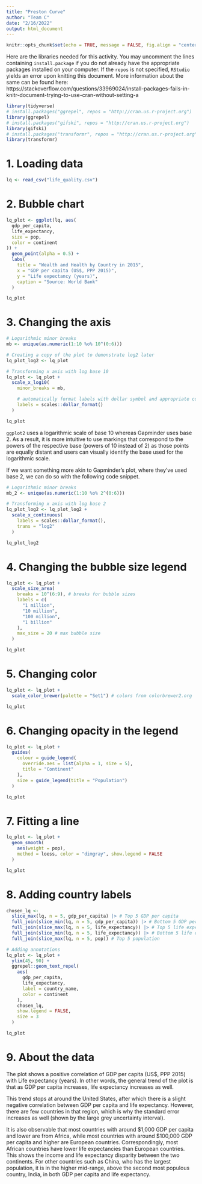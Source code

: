 ```yaml
---
title: "Preston Curve"
author: "Team C"
date: "2/16/2022"
output: html_document
---
```


```r
knitr::opts_chunk$set(echo = TRUE, message = FALSE, fig.align = "center")
```

Here are the libraries needed for this activity. You may uncomment the lines containing `install.package` if you do not already have the appropriate packages installed on your computer. If the `repos` is not specified, `RStudio` yields an error upon knitting this document. More information about the same can be found here: https://stackoverflow.com/questions/33969024/install-packages-fails-in-knitr-document-trying-to-use-cran-without-setting-a

```r
library(tidyverse)
# install.packages("ggrepel", repos = "http://cran.us.r-project.org")
library(ggrepel)
# install.packages("gifski", repos = "http://cran.us.r-project.org")
library(gifski)
# install.packages("transformr", repos = "http://cran.us.r-project.org")
library(transformr)
```

# 1. Loading data

```r
lq <- read_csv("life_quality.csv")
```

# 2. Bubble chart

```r
lq_plot <- ggplot(lq, aes(
  gdp_per_capita,
  life_expectancy,
  size = pop,
  color = continent
)) +
  geom_point(alpha = 0.5) +
  labs(
    title = "Wealth and Health by Country in 2015",
    x = "GDP per capita (US$, PPP 2015)",
    y = "Life expectancy (years)",
    caption = "Source: World Bank"
  )

lq_plot
```

# 3. Changing the axis

```r
# Logarithmic minor breaks
mb <- unique(as.numeric(1:10 %o% 10^(0:6)))

# Creating a copy of the plot to demonstrate log2 later
lq_plot_log2 <- lq_plot

# Transforming x axis with log base 10
lq_plot <- lq_plot +
  scale_x_log10(
    minor_breaks = mb,

    # automatically format labels with dollar symbol and appropriate commas
    labels = scales::dollar_format()
  )

lq_plot
```

`ggplot2` uses a logarithmic scale of base 10 whereas Gapminder uses base 2. As a result, it is more intuitive to use markings that correspond to the powers of the respective base (powers of 10 instead of 2) as those points are equally distant and users can visually identify the base used for the logarithmic scale.

If we want something more akin to Gapminder's plot, where they've used base 2, we can do so with the following code snippet.

```r
# Logarithmic minor breaks
mb_2 <- unique(as.numeric(1:10 %o% 2^(0:6)))

# Transforming x axis with log base 2
lq_plot_log2 <- lq_plot_log2 +
  scale_x_continuous(
    labels = scales::dollar_format(),
    trans = "log2"
  )

lq_plot_log2
```

# 4. Changing the bubble size legend

```r
lq_plot <- lq_plot +
  scale_size_area(
    breaks = 10^(6:9), # breaks for bubble sizes
    labels = c(
      "1 million",
      "10 million",
      "100 million",
      "1 billion"
    ),
    max_size = 20 # max bubble size
  )

lq_plot
```

# 5. Changing color

```r
lq_plot <- lq_plot +
  scale_color_brewer(palette = "Set1") # colors from colorbrewer2.org

lq_plot
```

# 6. Changing opacity in the legend

```r
lq_plot <- lq_plot +
  guides(
    colour = guide_legend(
      override.aes = list(alpha = 1, size = 5),
      title = "Continent"
    ),
    size = guide_legend(title = "Population")
  )

lq_plot
```

# 7. Fitting a line

```r
lq_plot <- lq_plot +
  geom_smooth(
    aes(weight = pop),
    method = loess, color = "dimgray", show.legend = FALSE
  )

lq_plot
```

# 8. Adding country labels

```r
chosen_lq <-
  slice_max(lq, n = 5, gdp_per_capita) |> # Top 5 GDP per capita
  full_join(slice_min(lq, n = 5, gdp_per_capita)) |> # Bottom 5 GDP per capita
  full_join(slice_max(lq, n = 5, life_expectancy)) |> # Top 5 life expectancy
  full_join(slice_min(lq, n = 5, life_expectancy)) |> # Bottom 5 life expectancy
  full_join(slice_max(lq, n = 5, pop)) # Top 5 population

# Adding annotations
lq_plot <- lq_plot +
  ylim(45, 90) +
  ggrepel::geom_text_repel(
    aes(
      gdp_per_capita,
      life_expectancy,
      label = country_name,
      color = continent
    ),
    chosen_lq,
    show.legend = FALSE,
    size = 3
  )

lq_plot
```

# 9. About the data

The plot shows a positive correlation of GDP per capita (US\$, PPP 2015) with Life expectancy (years). In other words, the general trend of the plot is that as GDP per capita increases, life expectancy increases as well.

This trend stops at around the United States, after which there is a slight negative correlation between GDP per capita and life expectancy. However, there are few countries in that region, which is why the standard error increases as well (shown by the large grey uncertainty interval).

It is also observable that most countries with around \$1,000 GDP per capita and lower are from Africa, while most countries with around \$100,000 GDP per capita and higher are European countries. Correspondingly, most African countries have lower life expectancies than European countries. This shows the income and life expectancy disparity between the two continents. For other countries such as China, who has the largest population, it is in the higher mid-range, above the second most populous country, India, in both GDP per capita and life expectancy. 
